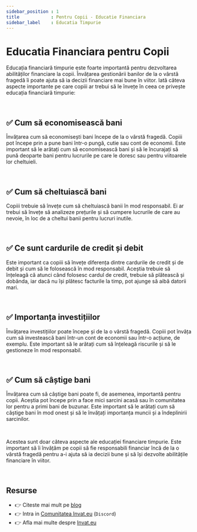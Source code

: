 ```yaml
---
sidebar_position : 1
title            : Pentru Copii - Educatie Financiara
sidebar_label    : Educatia Timpurie
---
```


# Educatia Financiara pentru Copii

Educația financiară timpurie este foarte importantă pentru dezvoltarea abilităților financiare la copii.
Învățarea gestionării banilor de la o vârstă fragedă îi poate ajuta să ia decizii financiare mai bune în viitor. 
Iată câteva aspecte importante pe care copiii ar trebui să le învețe în ceea ce privește educația financiară timpurie:

<br />

## ✅ Cum să economisească bani

Învățarea cum să economisești bani începe de la o vârstă fragedă. Copiii pot începe prin a pune bani într-o pungă, cutie sau cont de economii. 
Este important să le arătați cum să economisească bani și să le încurajați să pună deoparte bani pentru lucrurile pe care le doresc sau pentru viitoarele lor cheltuieli.

<br />

## ✅ Cum să cheltuiască bani 

Copiii trebuie să învețe cum să cheltuiască banii în mod responsabil. Ei ar trebui să învețe să analizeze prețurile și să cumpere lucrurile de care au nevoie, în loc de a cheltui banii pentru lucruri inutile.

<br />

## ✅ Ce sunt cardurile de credit și debit

Este important ca copiii să învețe diferența dintre cardurile de credit și de debit și cum să le folosească în mod responsabil. 
Aceștia trebuie să înțeleagă că atunci când folosesc cardul de credit, trebuie să plătească și dobânda, iar dacă nu își plătesc facturile la timp, pot ajunge să aibă datorii mari.

<br />

## ✅ Importanța investițiilor 

Învățarea investițiilor poate începe și de la o vârstă fragedă. Copiii pot învăța cum să investească bani într-un cont de economii sau într-o acțiune, de exemplu. 
Este important să le arătați cum să înțeleagă riscurile și să le gestioneze în mod responsabil.

<br />

## ✅ Cum să câștige bani 

Învățarea cum să câștige bani poate fi, de asemenea, importantă pentru copii. 
Aceștia pot începe prin a face mici sarcini acasă sau în comunitatea lor pentru a primi bani de buzunar. 
Este important să le arătați cum să câștige bani în mod onest și să le învățați importanța muncii și a îndeplinirii sarcinilor.

<br />

Acestea sunt doar câteva aspecte ale educației financiare timpurie. 
Este important să îi învățăm pe copii să fie responsabili financiar încă de la o vârstă fragedă pentru a-i ajuta să ia decizii bune și să își dezvolte abilitățile financiare în viitor.

<br />

## Resurse

- 👉 Citeste mai mult pe [blog](https://www.blog.invat.eu/)
- 👉 Intra in [Comunitatea Invat.eu](https://discord.gg/uh2WWTKt) (`Discord`)  
- 👉 Afla mai multe despre [Invat.eu](/intro) 

